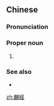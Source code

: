 {{also|麟经}}
==Chinese==
{{zh-forms|s=麟经}}

===Pronunciation===
{{zh-pron
|m=Línjīng
|mn=Lîn-keng
|c=leon4 ging1
|cat=pn
}}

===Proper noun===
{{zh-proper noun}}

# {{non-gloss definition|Alternative name for the ''[[w:Spring and Autumn Annals|Spring and Autumn Annals]]''.}}

===See also===
* {{zh-l|春秋}}

[[zh:麟經]]